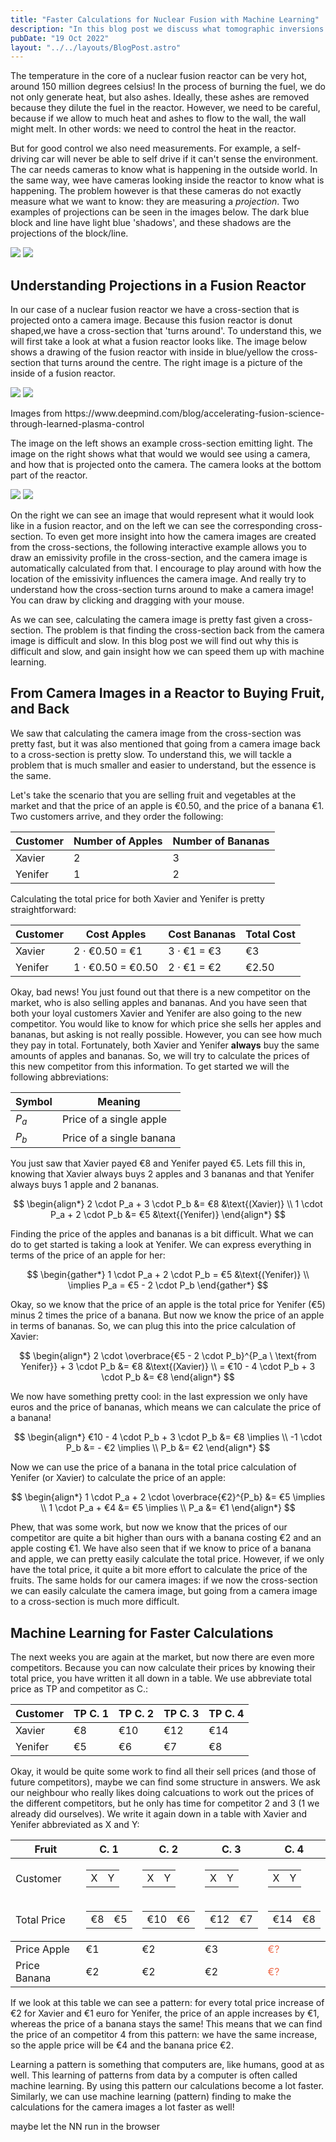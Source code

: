 ```yaml
---
title: "Faster Calculations for Nuclear Fusion with Machine Learning"
description: "In this blog post we discuss what tomographic inversions are, and in what fields we might find them. Solving inverse problems is difficult, so we work through examples, and use an interactive tool to visualize the inversion problem."
pubDate: "19 Oct 2022"
layout: "../../layouts/BlogPost.astro"
---
```



The temperature in the core of a nuclear fusion reactor can be very hot, around 150 million degrees celsius! In the process of burning the fuel, we do not only generate heat, but also ashes. Ideally, these ashes are removed because they dilute the fuel in the reactor. However, we need to be careful, because if we allow to much heat and ashes to flow to the wall, the wall might melt. In other words: we need to control the heat in the reactor.

But for good control we also need measurements. For example, a self-driving car will never be able to self drive if it can't sense the environment. The car needs cameras to know what is happening in the outside world. In the same way, wee have cameras looking inside the reactor to know what is happening. The problem however is that these cameras do not exactly measure what we want to know: they are measuring a _projection_. Two examples of projections can be seen in the images below. The dark blue block and line have light blue 'shadows', and these shadows are the projections of the block/line.

<div class="flex flex-col md:flex-row">
<img class="object-contain md:w-1/2 w-full" src="/blogdata/machine-learning-reconstruction/projection-1.svg" />
<img class="object-contain md:w-1/2 w-full" src="/blogdata/machine-learning-reconstruction/projection-2.svg" />
</div>


## Understanding Projections in a Fusion Reactor

In our case of a nuclear fusion reactor we have a cross-section that is projected onto a camera image. Because this fusion reactor is donut shaped,we have a cross-section that 'turns around'. To understand this, we will first take a look at what a fusion reactor looks like. The image below shows a drawing of the fusion reactor with inside in blue/yellow the cross-section that turns around the centre. The right image is a picture of the inside of a fusion reactor.
<div class="flex flex-col md:flex-row">
<img class="object-contain md:w-1/2 w-full" src="/blogdata/machine-learning-reconstruction/tcv_tokamak_drawing.jpeg" />
<img class="object-contain md:w-1/2 w-full" src="/blogdata/machine-learning-reconstruction/fisheye_tcv_tokamak.jpeg" />
</div>
<p class="text-xs text-left mt-0">Images from https://www.deepmind.com/blog/accelerating-fusion-science-through-learned-plasma-control</p>

The image on the left shows an example cross-section emitting light. The image on the right shows what that would we would see using a camera, and how that is projected onto the camera. The camera looks at the bottom part of the reactor.

<div class="flex flex-row justify-between items-start content-start">
<img class="object-contain md:w-5/12" src="/blogdata/machine-learning-reconstruction/example_pol.png" />
<img class="object-contain md:w-7/12" src="/blogdata/machine-learning-reconstruction/example_camera_image.png" />
</div>

On the right we can see an image that would represent what it would look like in a fusion reactor, and on the left we can see the corresponding cross-section. To even get more insight into how the camera images are created from the cross-sections, the following interactive example allows you to draw an emissivity profile in the cross-section, and the camera image is automatically calculated from that. I encourage to play around with how the location of the emissivity influences the camera image. And really try to understand how the cross-section turns around to make a camera image! You can draw by clicking and dragging with your mouse.

<DrawPoloidalCamera client:load />

As we can see, calculating the camera image is pretty fast given a cross-section. The problem is that finding the cross-section back from the camera image is difficult and slow. In this blog post we will find out why this is difficult and slow, and gain insight how we can speed them up with machine learning.

## From Camera Images in a Reactor to Buying Fruit, and Back

We saw that calculating the camera image from the cross-section was pretty fast, but it was also mentioned that going from a camera image back to a cross-section is pretty slow. To understand this, we will tackle a problem that is much smaller and easier to understand, but the essence is the same.

Let's take the scenario that you are selling fruit and vegetables at the market and that the price of an apple is €0.50, and the price of a banana €1. Two customers arrive, and they order the following:

| Customer | Number of Apples | Number of Bananas |
| -------- | ---------------- | ----------------- |
| Xavier   | 2                | 3                 |
| Yenifer  | 1                | 2                 |

Calculating the total price for both Xavier and Yenifer is pretty straightforward:

| Customer | Cost Apples             | Cost Bananas      | Total Cost |
| -------- | ----------------------- | ----------------- | ---------- |
| Xavier   | 2 $\cdot$ €0.50 = €1    | 3 $\cdot$ €1 = €3 | €3         |
| Yenifer  | 1 $\cdot$ €0.50 = €0.50 | 2 $\cdot$ €1 = €2 | €2.50      |

Okay, bad news! You just found out that there is a new competitor on the market, who is also selling apples and bananas. And you have seen that both your loyal customers Xavier and Yenifer are also going to the new competitor. You would like to know for which price she sells her apples and bananas, but asking is not really possible. However, you can see how much they pay in total. Fortunately, both Xavier and Yenifer **always** buy the same amounts of apples and bananas. So, we will try to calculate the prices of this new competitor from this information. To get started we will the following abbreviations:

| Symbol | Meaning                  |
| ------ | ------------------------ |
| $P_a$  | Price of a single apple  |
| $P_b$  | Price of a single banana |

You just saw that Xavier payed €8 and Yenifer payed €5. Lets fill this in, knowing that Xavier always buys 2 apples and 3 bananas and that Yenifer always buys 1 apple and 2 bananas.

$$
\begin{align*}
  2 \cdot P_a + 3 \cdot P_b &= €8 &\text{(Xavier)} \\
  1 \cdot P_a + 2 \cdot P_b &= €5 &\text{(Yenifer)}
\end{align*}
$$

Finding the price of the apples and bananas is a bit difficult. What we can do to get started is taking a look at Yenifer. We can express everything in terms of the price of an apple for her:

$$
\begin{gather*}
  1 \cdot P_a + 2 \cdot P_b = €5 &\text{(Yenifer)} \\
  \implies P_a  =  €5 - 2 \cdot P_b
\end{gather*}
$$

Okay, so we know that the price of an apple is the total price for Yenifer (€5) minus 2 times the price of a banana. But now we know the price of an apple in terms of bananas. So, we can plug this into the price calculation of Xavier:

$$
\begin{align*}
 2 \cdot \overbrace{€5 - 2 \cdot P_b}^{P_a \  \text{from Yenifer}} + 3 \cdot P_b &= €8 &\text{(Xavier)} \\
 = €10 - 4 \cdot P_b + 3 \cdot P_b &= €8
\end{align*}
$$

We now have something pretty cool: in the last expression we only have euros and the price of bananas, which means we can calculate the price of a banana!

$$
\begin{align*}
  €10 - 4 \cdot P_b + 3 \cdot P_b &= €8 \implies \\
  -1 \cdot P_b &= - €2 \implies \\
  P_b &= €2
\end{align*}
$$

Now we can use the price of a banana in the total price calculation of Yenifer (or Xavier) to calculate the price of an apple:

$$
\begin{align*}
1 \cdot P_a + 2 \cdot \overbrace{€2}^{P_b} &= €5 \implies \\
1 \cdot P_a + €4 &= €5 \implies \\
P_a &= €1
\end{align*}
$$

Phew, that was some work, but now we know that the prices of our competitor are quite a bit higher than ours with a banana costing €2 and an apple costing €1. We have also seen that if we know to price of a banana and apple, we can pretty easily calculate the total price. However, if we only have the total price, it quite a bit more effort to calculate the price of the fruits. The same holds for our camera images: if we now the cross-section we can easily calculate the camera image, but going from a camera image to a cross-section is much more difficult.

## Machine Learning for Faster Calculations

The next weeks you are again at the market, but now there are even more competitors. Because you can now calculate their prices by knowing their total price, you have written it all down in a table. We use abbreviate total price as TP and competitor as C.:

| Customer | TP C. 1 | TP C. 2 | TP C. 3 | TP C. 4 |
| -------- | ------- | ------- | ------- | ------- |
| Xavier   | €8      | €10     | €12     | €14     |
| Yenifer  | €5      | €6      | €7      | €8      |

Okay, it would be quite some work to find all their sell prices (and those of future competitors), maybe we can find some structure in answers. We ask our neighbour who really likes doing calcuations to work out the prices of the different competitors, but he only has time for competitor 2 and 3 (1 we already did ourselves). We write it again down in a table with Xavier and Yenifer abbreviated as X and Y:

<table>
  <thead><tr>
    <th>Fruit</th>
    <th>C. 1</th>
    <th>C. 2</th>
    <th>C. 3</th>
    <th>C. 4</th>
  </tr>
  </thead>
  <tbody>
    <tr>
      <td>Customer</td>
      <td><table><tr style="border-bottom: 0px;"><td>X</td><td>Y</td></tr></table></td>
      <td><table><tr style="border-bottom: 0px;"><td>X</td><td>Y</td></tr></table></td>
      <td><table><tr style="border-bottom: 0px;"><td>X</td><td>Y</td></tr></table></td>
      <td><table><tr style="border-bottom: 0px;"><td>X</td><td>Y</td></tr></table></td>
    </tr>
      <tr style="border-bottom: 1px solid black;">
      <td>Total Price</td>
      <td><table><tr style="border-bottom: 0px;"><td>€8</td><td>€5</td></tr></table></td>
      <td><table><tr style="border-bottom: 0px;"><td>€10</td><td>€6</td></tr></table></td>
      <td><table><tr style="border-bottom: 0px;"><td>€12</td><td>€7</td></tr></table></td>
      <td><table><tr style="border-bottom: 0px;"><td>€14</td><td>€8</td></tr></table></td>
    </tr>
    <tr>
      <td>Price Apple</td>
      <td>€1</td>
      <td>€2</td>
      <td>€3</td>
      <td style="color: #ee6c4dff;">€?</td>
    </tr>
        <tr>
      <td>Price Banana</td>
      <td>€2</td>
      <td>€2</td>
      <td>€2</td>
      <td style="color: #ee6c4dff">€?</td>
    </tr>
  </tbody>
</table>

If we look at this table we can see a pattern: for every total price increase of €2 for Xavier and €1 euro for Yenifer, the price of an apple increases by €1, whereas the price of a banana stays the same! This means that we can find the price of an competitor 4 from this pattern: we have the same increase, so the apple price will be €4 and the banana price €2.

Learning a pattern is something that computers are, like humans, good at as well. This learning of patterns from data by a computer is often called machine learning. By using this pattern our calculations become a lot faster. Similarly, we can use machine learning (pattern) finding to make the calculations for the camera images a lot faster as well!

<Todo>maybe let the NN run in the browser</Todo>